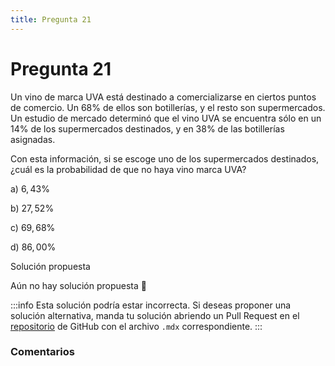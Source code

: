 ```yaml
---
title: Pregunta 21
---
```



# Pregunta 21

Un vino de marca UVA está destinado a comercializarse en ciertos puntos de comercio. Un $68 \%$ de ellos son botillerías, y el resto son supermercados. Un estudio de mercado determinó que el vino UVA se encuentra sólo en un $14 \%$ de los supermercados destinados, y en $38 \%$ de las botillerías asignadas.

Con esta información, si se escoge uno de los supermercados destinados, ¿cuál es la probabilidad de que no haya vino marca UVA?

a) $6,43 \%$

b) $27,52 \%$

c) $69,68 \%$

d) $86,00 \%$

<MDXDetails>
<summary>Solución propuesta</summary>

Aún no hay solución propuesta 🥲

:::info 
Esta solución podría estar incorrecta. Si deseas proponer una solución alternativa, manda tu solución abriendo
un Pull Request en el [repositorio](https://github.com/crow-rojas/apuntes-fundamentals/pulls) de GitHub con el archivo
`.mdx` correspondiente. 
:::

</MDXDetails>

### Comentarios

<Disqus
  url="https://crow-rojas.github.io/apuntes-fundamentals/docs/mathematics/probability-and-statistics/exercises/2018-1/p21"
  identifier="docs/mathematics/probability-and-statistics/exercises/2018-1/p21"
  title="2018-1 Probabilidades y Estadística - Pregunta 21"
/>

